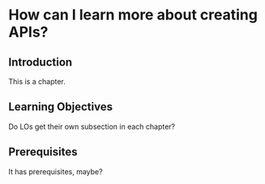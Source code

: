 # How can I learn more about creating APIs? {#sec-creating-more}

## Introduction

This is a chapter.

## Learning Objectives

Do LOs get their own subsection in each chapter?

## Prerequisites

It has prerequisites, maybe?
